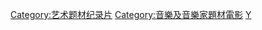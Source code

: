 [[Category:艺术题材纪录片|Category:艺术题材纪录片]]
[[Category:音樂及音樂家題材電影|Category:音樂及音樂家題材電影]]
[[Category:音樂和影片|Y]]
